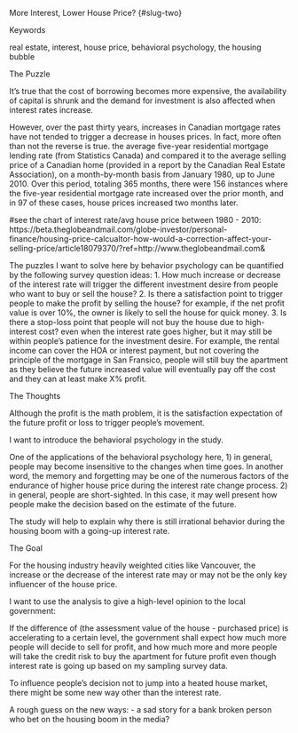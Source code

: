 More Interest, Lower House Price? {#slug-two}

Keywords

real estate, interest, house price, behavioral psychology, the housing bubble

The Puzzle

It’s true that the cost of borrowing becomes more expensive, the availability of capital is shrunk and the demand for investment is also affected when interest rates increase. 

However, over the past thirty years, increases in Canadian mortgage rates have not tended to trigger a decrease in houses prices. In fact, more often than not the reverse is true. the average five-year residential mortgage lending rate (from Statistics Canada) and compared it to the average selling price of a Canadian home (provided in a report by the Canadian Real Estate Association), on a month-by-month basis from January 1980, up to June 2010. Over this period, totaling 365 months, there were 156 instances where the five-year residential mortgage rate increased over the prior month, and in 97 of these cases, house prices increased two months later. 

#see the chart of interest rate/avg house price between 1980 - 2010: https://beta.theglobeandmail.com/globe-investor/personal-finance/housing-price-calcualtor-how-would-a-correction-affect-your-selling-price/article18079370/?ref=http://www.theglobeandmail.com&

The puzzles I want to solve here by behavior psychology can be quantified by the following survey question ideas: 
1. How much increase or decrease of the interest rate will trigger the different investment desire from people who want to buy or sell the house? 
2. Is there a satisfaction point to trigger people to make the profit by selling the house? for example, if the net profit value is over 10%,  the owner is likely to sell the house for quick money. 
3. Is there a stop-loss point that people will not buy the house due to high-interest cost? even when the interest rate goes higher, but it may still be within people's patience for the investment desire. For example, the rental income can cover the HOA or interest payment, but not covering the principle of the mortgage in San Fransico, people will still buy the apartment as they believe the future increased value will eventually pay off the cost and they can at least make X% profit. 


The Thoughts

Although the profit is the math problem, it is the satisfaction expectation of the future profit or loss to trigger people's movement. 

I want to introduce the behavioral psychology in the study. 

One of the applications of the behavioral psychology here, 
1) in general, people may become insensitive to the changes when time goes. 
In another word, the memory and forgetting may be one of the numerous factors of the endurance of higher house price during the interest rate change process. 
2) in general, people are short-sighted. 
In this case, it may well present how people make the decision based on the estimate of the future. 

The study will help to explain why there is still irrational behavior during the housing boom with a going-up interest rate. 

The Goal

For the housing industry heavily weighted cities like Vancouver, the increase or the decrease of the interest rate may or may not be the only key influencer of the house price.

I want to use the analysis to give a high-level opinion to the local government: 

If the difference of (the assessment value of the house - purchased price) is accelerating to a certain level, the government shall expect how much more people will decide to sell for profit,  and how much more and more people will take the credit risk to buy the apartment for future profit even though interest rate is going up based on my sampling survey data. 

To influence people's decision not to jump into a heated house market, there might be some new way other than the interest rate.

A rough guess on the new ways:
- a sad story for a bank broken person who bet on the housing boom in the media?  
